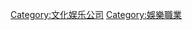 {{catmore}}
{{Commonscat|Talent agencies}}

[[Category:文化娱乐公司|Category:文化娱乐公司]]
[[Category:娛樂職業|Category:娛樂職業]]